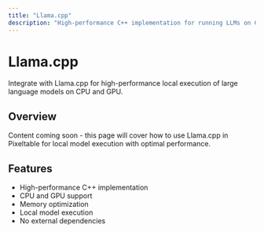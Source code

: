 ```yaml
---
title: "Llama.cpp"
description: "High-performance C++ implementation for running LLMs on CPU and GPU"
---
```


# Llama.cpp

Integrate with Llama.cpp for high-performance local execution of large language models on CPU and GPU.

## Overview

Content coming soon - this page will cover how to use Llama.cpp in Pixeltable for local model execution with optimal performance.

## Features

- High-performance C++ implementation
- CPU and GPU support
- Memory optimization
- Local model execution
- No external dependencies
